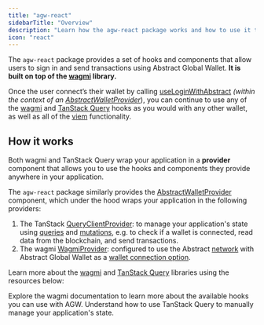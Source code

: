 ```yaml
---
title: "agw-react"
sidebarTitle: "Overview"
description: "Learn how the agw-react package works and how to use it to interact with the Abstract Global Wallet."
icon: "react"
---
```


The `agw-react` package provides a set of hooks and components that allow users to sign in and send
transactions using Abstract Global Wallet. **It is built on top of the [wagmi](https://wagmi.sh/) library.**

Once the user connect&rsquo;s their wallet by calling [useLoginWithAbstract](/abstract-global-wallet/agw-react/hooks/useLoginWithAbstract) _(within the context
of an [AbstractWalletProvider](/abstract-global-wallet/agw-react/AbstractWalletProvider)_),
you can continue to use any of the [wagmi](https://wagmi.sh/) and [TanStack Query](https://tanstack.com/query/latest/docs/framework/react/overview)
hooks as you would with any other wallet, as well as all of the [viem](https://viem.sh/) functionality.

## How it works

Both wagmi and TanStack Query wrap your application in a **provider** component that allows you
to use the hooks and components they provide anywhere in your application.

The `agw-react` package similarly provides the [AbstractWalletProvider](/abstract-global-wallet/agw-react/AbstractWalletProvider) component,
which under the hood wraps your application in the following providers:

1. The TanStack [QueryClientProvider](https://tanstack.com/query/latest/docs/framework/react/reference/QueryClientProvider):
   to manage your application's state using [queries](https://wagmi.sh/react/guides/tanstack-query) and [mutations](https://wagmi.sh/react/guides/tanstack-query),
   e.g. to check if a wallet is connected, read data from the blockchain, and send transactions.
2. The wagmi [WagmiProvider](https://wagmi.sh/react/api/WagmiProvider): configured to use the Abstract [network](/connect-to-abstract)
   with Abstract Global Wallet as a [wallet connection option](https://wagmi.sh/react/guides/connect-wallet).

Learn more about the [wagmi](https://wagmi.sh/) and [TanStack Query](https://tanstack.com/query/latest/docs/framework/react/overview)
libraries using the resources below:

<CardGroup cols={2}>
  <Card title="Wagmi Documentation" icon="book" href="https://wagmi.sh/">
    Explore the wagmi documentation to learn more about the available hooks you
    can use with AGW.
  </Card>
  <Card
    title="TanStack Query Docs"
    icon="book"
    href="https://tanstack.com/query/latest/docs/react/overview"
  >
    Understand how to use TanStack Query to manually manage your application's
    state.
  </Card>
</CardGroup>
